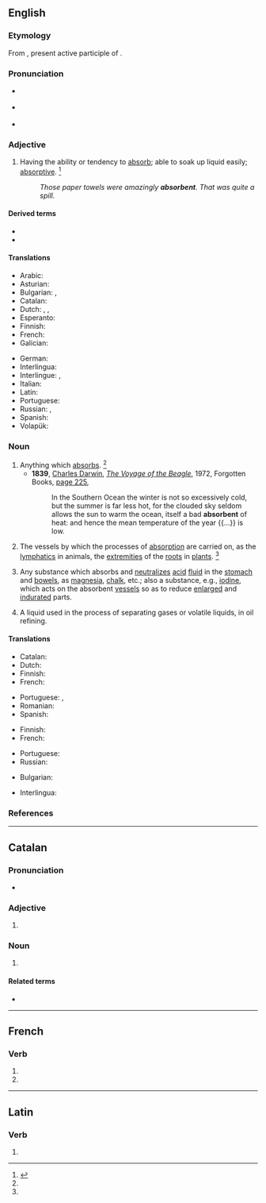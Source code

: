 ==English==

===Etymology===
From {{etyl|la|en}} {{m|la|absorbēns}}, present active participle of {{m|la|absorbeō||absorb}}.

===Pronunciation===
* {{a|RP}} {{IPA|en|/əbˈsɔː.bn̩t/|/əbˈzɔː.bn̩t/}}
* {{a|US}} {{IPA|en|/æbˈsɔɹ.bn̩t/|/æbˈzɔɹ.bn̩t/|/əbˈsɔɹ.bn̩t/|/əbˈzɔɹ.bn̩t/}}
* {{audio|en|en-us-absorbent.ogg|Audio (US)}}

===Adjective===
{{en-adj}}

# Having the ability or tendency to [[absorb]]; able to soak up liquid easily; [[absorptive]]. {{defdate|First attested in the early 18<sup>th</sup> century.}}<ref name=SOED>{{R:SOED5|page=9}}</ref>
#: ''Those paper towels were amazingly '''absorbent'''. That was quite a spill.''

====Derived terms====
* {{l|en|absorbent ground}}
* {{l|en|nonabsorbent}}

====Translations====
{{trans-top|absorbing}}
* Arabic: {{t|ar|ممتص|tr=mumtis}}
* Asturian: {{t|ast|absorbente}}
* Bulgarian: {{t+|bg|попиващ}}, {{t+|bg|поглъщащ}}
* Catalan: {{t+|ca|absorbent}}
* Dutch: {{t+|nl|absorberend}}, {{t+|nl|wateropnemend}}, {{t+|nl|opzuigend}}
* Esperanto: {{t|eo|sorba}}
* Finnish: {{t|fi|imukykyinen}}
* French: {{t+|fr|absorbant}}
* Galician: {{t|gl|absorbente}}
{{trans-mid}}
* German: {{t+|de|saugfähig}}
* Interlingua: {{t|ia|absorbente}}
* Interlingue: {{t|ie|absorptiv}}, {{t|ie|absorptent}}
* Italian: {{t+|it|assorbente}}
* Latin: {{t|la|absorbens}}
* Portuguese: {{t+|pt|absorvente}}
* Russian: {{t+|ru|абсорбиру́ющий}}, {{t+|ru|гигроскопи́чный}}
* Spanish: {{t+|es|absorbente}}
* Volapük: {{t|vo|nüsugik}}
{{trans-bottom}}

===Noun===
{{en-noun}}

# Anything which [[absorbs]]. {{defdate|First attested in the early 18<sup>th</sup> century.}}<ref name=SOED/>
#* '''1839''', [[w:Charles_Darwin|Charles Darwin]], ''[[w:The Voyage of the Beagle|The Voyage of the Beagle]]'', 1972, Forgotten Books, [http://books.google.com.au/books?id=HalyPrin8MAC&pg=PA225&dq=%22The+ocean,+itself+a+bad+absorbent+of+heat%22&hl=en&ei=tKLOTaCeLYyOvQOE0pCeBg&sa=X&oi=book_result&ct=result&resnum=1&ved=0CDkQ6AEwAA#v=onepage&q=%22The%20ocean%2C%20itself%20a%20bad%20absorbent%20of%20heat%22&f=false page 225],
#*: In the Southern Ocean the winter is not so excessively cold, but the summer is far less hot, for the clouded sky seldom allows the sun to warm the ocean, itself a bad '''absorbent''' of heat: and hence the mean temperature of the year {{...}} is low.
# {{lb|en|physiology|pluralized|now|rare}} The vessels by which the processes of [[absorption]] are carried on, as the [[lymphatics]] in animals, the [[extremities]] of the [[roots]] in [[plants]]. {{defdate|First attested in the mid 18<sup>th</sup> century.}}<ref name=SOED/>
# {{lb|en|medicine}} Any substance which absorbs and [[neutralize]]s [[acid]] [[fluid]] in the [[stomach]] and [[bowels]], as [[magnesia]], [[chalk]], etc.; also a substance, e.g., [[iodine]], which acts on the absorbent [[vessels]] so as to reduce [[enlarged]] and [[indurate]]d parts.
# {{lb|en|chemistry}} A liquid used in the process of separating gases or volatile liquids, in oil refining.

====Translations====
{{trans-top|anything which absorbs}}
* Catalan: {{t+|ca|absorbent|m}}
* Dutch: {{t|nl|absorbens|n}}
* Finnish: {{t|fi|absorbentti}}
* French: {{t+|fr|absorbant|m}}
{{trans-mid}}
* Portuguese: {{t+|pt|absorvente|m}}, {{t+|pt|absorvedor}}
* Romanian: {{t+|ro|absorbant|m}}
* Spanish: {{t+|es|absorbente|m}}
{{trans-bottom}}

{{trans-top|substance which absorbs and neutralizes acid fluid}}
* Finnish: {{t|fi|absorbentti}}
* French: {{t+|fr|absorbant|m}}
{{trans-mid}}
* Portuguese: {{t+|pt|antiácido|m}}
* Russian: {{t+|ru|абсорбе́нт|m}}
{{trans-bottom}}

{{trans-top|vessels}}
{{trans-mid}}
{{trans-bottom}}

{{trans-top|liquid used in oil refining}}
{{trans-mid}}
{{trans-bottom}}

{{checktrans-top}}
* Bulgarian: {{t-check|bg|поглътител}}
{{trans-mid}}
* Interlingua: {{qualifier|1}} {{t-check|ia|absorbente}}
{{trans-bottom}}

===References===
<references/>

----

==Catalan==

===Pronunciation===
* {{ca-IPA}}

===Adjective===
{{ca-adj|mf}}

# {{l|en|absorbent}}

===Noun===
{{ca-noun|m}}

# {{l|en|absorbent}}

====Related terms====
* {{l|ca|absorbir}}

----

==French==

===Verb===
{{head|fr|verb form}}

# {{inflection of|fr|absorber||3|p|pres|indc}}
# {{inflection of|fr|absorber||3|p|pres|subj}}

----

==Latin==

===Verb===
{{la-verb-form|absorbent}}

# {{inflection of|la|absorbeō||3|p|pres|actv|indc}}